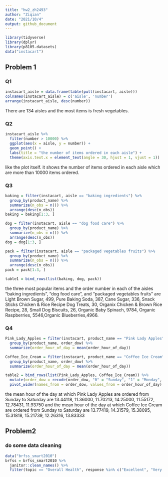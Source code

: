 ```yaml
---
title: "hw2_zh2493"
author: "Ziqian"
date: "2021/10/4"
output: github_document
---
```

```r
library(tidyverse)
library(dplyr)
library(p8105.datasets)
data("instacart")
```

## Problem 1

### Q1
```r
instacart_aisle = data.frame(table(pull(instacart, aisle)))
colnames(instacart_aisle) = c('aisle', 'number')
arrange(instacart_aisle, desc(number))
```

There are 134 aisles and the most items is fresh vegetables.

### Q2
```r
instacart_aisle %>% 
  filter(number > 10000) %>% 
  ggplot(aes(x = aisle, y = number)) +
  geom_point() +
  labs(title = "the number of items ordered in each aisle") +
  theme(axis.text.x = element_text(angle = 30, hjust = 1, vjust = 1))
```

like the plot itself. it shows the number of items ordered in each aisle which are more than 10000 items ordered.

### Q3
```r
baking = filter(instacart, aisle == "baking ingredients") %>% 
  group_by(product_name) %>% 
  summarize(n_obs = n()) %>% 
  arrange(desc(n_obs))
baking = baking[1:3, ]

dog = filter(instacart, aisle == "dog food care") %>% 
  group_by(product_name) %>% 
  summarize(n_obs = n()) %>% 
  arrange(desc(n_obs))
dog = dog[1:3, ]

pack = filter(instacart, aisle == "packaged vegetables fruits") %>% 
  group_by(product_name) %>% 
  summarize(n_obs = n()) %>% 
  arrange(desc(n_obs))
pack = pack[1:3, ]

table1 = bind_rows(list(baking, dog, pack))
```
 
the three most popular items and the order number in each of the aisles “baking ingredients”, “dog food care”, and “packaged vegetables fruits” are Light Brown Sugar, 499, Pure Baking Soda, 387, Cane Sugar, 336, Snack Sticks Chicken & Rice Recipe Dog Treats, 30, Organix Chicken & Brown Rice Recipe, 28, Small Dog Biscuits, 26, Organic Baby Spinach, 9784, Organic Raspberries, 5546,Organic Blueberries,4966.

### Q4
```r
Pink_Lady_Apples = filter(instacart, product_name == "Pink Lady Apples") %>% 
  group_by(product_name, order_dow) %>% 
  summarize(order_hour_of_day = mean(order_hour_of_day))

Coffee_Ice_Cream = filter(instacart, product_name == "Coffee Ice Cream") %>% 
  group_by(product_name, order_dow) %>% 
  summarize(order_hour_of_day = mean(order_hour_of_day))

table2 = bind_rows(list(Pink_Lady_Apples, Coffee_Ice_Cream)) %>% 
  mutate(order_dow = recode(order_dow, "0" = "Sunday", "1" = "Monday", "2"  = "Tuesday", "3" = "Wednesday", "4" = "Thursday", "5" = "Friday", "6" = "Saturday")) %>% 
  pivot_wider(names_from = order_dow, values_from = order_hour_of_day) 

``` 

the mean hour of the day at which Pink Lady Apples are ordered from Sunday to Saturday are 13.44118, 11.36000, 11.70213, 14.25000, 11.55172, 12.78431, 11.93750 and the mean hour of the day at which Coffee Ice Cream are ordered from Sunday to Saturday are 13.77419, 14.31579, 15.38095, 15.31818, 15.21739, 12.26316, 13.83333

## Problem2

### do some data cleaning
```r
data("brfss_smart2010")
brfss = brfss_smart2010 %>% 
  janitor::clean_names() %>%
  filter(topic == "Overall Health", response %in% c("Excellent", "Very good", "Good", "Fair", "Poor"))
```

